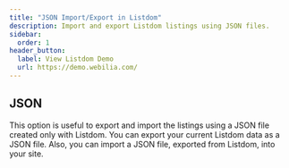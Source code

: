 ```yaml
---
title: "JSON Import/Export in Listdom"
description: Import and export Listdom listings using JSON files.
sidebar:
  order: 1
header_button:
  label: View Listdom Demo
  url: https://demo.webilia.com/
---
```


## JSON

This option is useful to export and import the listings using a JSON file created only with Listdom. You can export your current Listdom data as a JSON file. Also, you can import a JSON file, exported from Listdom, into your site.
